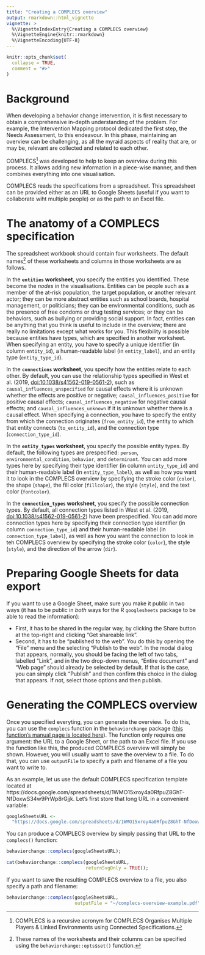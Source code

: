 ---
title: "Creating a COMPLECS overview"
output: rmarkdown::html_vignette
vignette: >
  %\VignetteIndexEntry{Creating a COMPLECS overview}
  %\VignetteEngine{knitr::rmarkdown}
  %\VignetteEncoding{UTF-8}
---

```{r, include = FALSE}
knitr::opts_chunk$set(
  collapse = TRUE,
  comment = "#>"
)
```

# Background

When developing a behavior change intervention, it is first necessary to obtain a comprehensive in-depth understanding of the problem. For example, the Intervention Mapping protocol dedicated the first step, the Needs Assessment, to this endeavour. In this phase, maintaining an overview can be challenging, as all the myraid aspects of reality that are, or may be, relevant are collected and related to each other.

COMPLECS^[COMPLECS is a recursive acronym for COMPLECS Organises Multiple Players & Linked Environments using Connected Specifications.] was developed to help to keep an overview during this process. It allows adding new information in a piece-wise manner, and then combines everything into one visualisation.

COMPLECS reads the specifications from a spreadsheet. This spreadsheet can be provided either as an URL to Google Sheets (useful if you want to collaborate wiht multiple people) or as the path to an Excel file.

# The anatomy of a COMPLECS specification

The spreadsheet workbook should contain four worksheets. The default names^[These names of the worksheets and their columns can be specified using the `behaviorchange::opts$set()` function.] of these worksheets and columns in those worksheets are as follows.

In the **`entities` worksheet**, you specify the entities you identified. These become the *nodes* in the visualisations. Entities can be people such as a member of the at-risk population, the target population, or another relevant actor; they can be more abstract entities such as school boards, hospital management, or politicians; they can be environmental conditions, such as the presence of free condoms or drug testing services; or they can be behaviors, such as bullying or providing social support. In fact, entities can be anything that you think is useful to include in the overview; there are really no limitations except what works for you. This flexibility is possible because entities have types, which are specified in another worksheet. When specifying an entity, you have to specify a unique identifier (in column `entity_id`), a human-readable label (in `entity_label`), and an entity type (`entity_type_id`).

In the **`connections` worksheet**, you specify how the entities relate to each other. By default, you can use the relationship types specified in West et al. (2019, [doi:10.1038/s41562-019-0561-2](https://doi.org/10.1038/s41562-019-0561-2)), such as `causal_influences_unspecified` for causal effects where it is unknown whether the effects are positive or negative; `causal_influences_positive` for positive causal effects; `causal_influences_negative` for negative causal effects; and `causal_influences_unknown` if it is unknown whether there is a causal effect. When specifying a connection, you have to specify the entity from which the connection originates (`from_entity_id`), the entity to which that entity connects (`to_entity_id`), and the connection type (`connection_type_id`).

In the **`entity_types` worksheet**, you specify the possible entity types. By default, the following types are prespecified: `person`, `environmental_condition`, `behavior`, and `determinant`. You can add more types here by specifying their type identifier (in column `entity_type_id`) and their human-readable label (in `entity_type_label`), as well as how you want it to look in the COMPLECS overview by specifying the stroke color (`color`), the shape (`shape`), the fill color (`fillcolor`), the style (`style`), and the text color (`fontcolor`).

In the **`connection_types` worksheet**, you specify the possible connection types. By default, all connection types listed in West et al. (2019, [doi:10.1038/s41562-019-0561-2](https://doi.org/10.1038/s41562-019-0561-2)) have been prespecified. You can add more connection types here by specifying their connection type identifier (in column `connection_type_id`) and their human-readable label (in `connection_type_label`), as well as how you want the connection to look in teh COMPLECS overview by specifying the stroke color (`color`), the style (`style`), and the direction of the arrow (`dir`).

# Preparing Google Sheets for data export

If you want to use a Google Sheet, make sure you make it public in two ways (it has to be public in *both* ways for the R `googlesheets` package to be able to read the information):

- First, it has to be shared in the regular way, by clicking the Share button at the top-right and clicking "Get shareable link".
- Second, it has to be "published to the web". You do this by opening the "File" menu and the selecting "Publish to the web". In the modal dialog that appears, normally, you should be facing the left of two tabs, labelled "Link", and in the two drop-down menus, "Entire document" and "Web page" should already be selected by default. If that is the case, you can simply click "Publish" and then confirm this choice in the dialog that appears. If not, select those options and then publish.

# Generating the COMPLECS overview

Once you specified everyting, you can generate the overview. To do this, you can use the `complecs` function in the `behaviorchange` package ([this function's manual page is located here](https://r-packages.gitlab.io/behaviorchange/reference/complecs.html)). The function only requires one argument: the URL to a Google Sheet, or the path to an Excel file. If you use the function like this, the produced COMPLECS overview will simply be shown. However, you will usually want to save the overview to a file. To do that, you can use `outputFile` to specify a path and filename of a file you want to write to.

As an example, let us use the default COMPLECS specification template located at https://docs.google.com/spreadsheets/d/1WMO15xroy4a0RfpuZ8GhT-NfDoxwS34w9PrWp8rGjjk. Let's first store that long URL in a convenient variable:

```{r, echo=TRUE}
googleSheetsURL <-
  "https://docs.google.com/spreadsheets/d/1WMO15xroy4a0RfpuZ8GhT-NfDoxwS34w9PrWp8rGjjk";
```

You can produce a COMPLECS overview by simply passing that URL to the `complecs()` function:

```{r, echo=TRUE, message=FALSE, results='hide'}
behaviorchange::complecs(googleSheetsURL);
```

```{r, echo=FALSE, results='asis', message=FALSE}
cat(behaviorchange::complecs(googleSheetsURL,
                             returnSvgOnly = TRUE));
```

If you want to save the resulting COMPLECS overview to a file, you also specify a path and filename:

```{r, eval=FALSE, echo=TRUE}
behaviorchange::complecs(googleSheetsURL,
                         outputFile = "~/complecs-overview-example.pdf");
```

